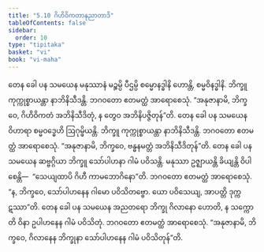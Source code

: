 ```yaml
---
title: "5.10 ဂိဟိဝိကတာနုညာတာဒိ"
tableOfContents: false
sidebar:
  order: 10
type: "tipitaka"
basket: "vi"
book: "vi-maha"
---
```



<DynamicBreadcrumb />

<Division number="256" book="vi-maha" e="ch" v="3" p="283">

<Paragraph number="1172" book="vi-maha">
တေန ခေါ ပန သမယေန မနုဿာနံ မဉ္စမ္ပိ ပီဌမ္ပိ စမ္မောနဒ္ဓါနိ ဟောန္တိ, စမ္မဝိနဒ္ဓါနိ. ဘိက္ခူ ကုက္ကုစ္စာယန္တာ နာဘိနိသီဒန္တိ. ဘဂဝတော ဧတမတ္ထံ အာရောစေသုံ. “အနုဇာနာမိ, ဘိက္ခဝေ, ဂိဟိဝိကတံ အဘိနိသီဒိတုံ, န တွေဝ အဘိနိပဇ္ဇိတုန်”တိ.
</Paragraph>

<Paragraph number="1173" book="vi-maha">
တေန ခေါ ပန သမယေန ဝိဟာရာ စမ္မဝဒ္ဓေဟိ ဩဂုမ္ဖိယန္တိ. ဘိက္ခူ ကုက္ကုစ္စာယန္တာ နာဘိနိသီဒန္တိ. ဘဂဝတော ဧတမတ္ထံ အာရောစေသုံ. “အနုဇာနာမိ, ဘိက္ခဝေ, ဗန္ဓနမတ္တံ အဘိနိသီဒိတုန်”တိ.
</Paragraph>

<Paragraph number="1174" book="vi-maha">
တေန ခေါ ပန သမယေန ဆဗ္ဗဂ္ဂိယာ ဘိက္ခူ သော်ပါဟနာ ဂါမံ ပဝိသန္တိ. မနုဿာ ဥဇ္ဈာယန္တိ ခိယျန္တိ ဝိပါစေန္တိ—  “သေယျထာပိ ဂိဟီ ကာမဘောဂိနော”တိ. ဘဂဝတော ဧတမတ္ထံ အာရောစေသုံ. “န, ဘိက္ခဝေ, သော်ပါဟနေန ဂါမော ပဝိသိတဗ္ဗော. ယော ပဝိသေယျ, အာပတ္တိ ဒုက္ကဋဿာ”တိ.
</Paragraph>

<Paragraph number="1175" book="vi-maha">
တေန ခေါ ပန သမယေန အညတရော ဘိက္ခု ဂိလာနော ဟောတိ, န သက္ကောတိ ဝိနာ ဥပါဟနေန ဂါမံ ပဝိသိတုံ. ဘဂဝတော ဧတမတ္ထံ အာရောစေသုံ. “အနုဇာနာမိ, ဘိက္ခဝေ, ဂိလာနေန ဘိက္ခုနာ သော်ပါဟနေန ဂါမံ ပဝိသိတုန်”တိ.
</Paragraph>
</Division>
